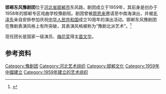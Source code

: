 '''邯郸东风豫剧团'''位于[[河北省|河北省]][[邯郸市|邯郸市]]东风路，剧团成立于1959年，其前身是创办于1958年的邯郸专区戏曲学校豫剧班。剧团曾被[[周恩来|周恩来]]邀请至中南海演出，并被[[毛泽东|毛泽东]]亲自安排参加庆祝[[中华人民共和国|中华人民共和国]]成立10周年的演出活动。邯郸东风豫剧团在豫剧表演风格上有所突破，其表演风格被称为“豫剧北派艺术”。<ref>{{cite web|url=http://news.sjzcity.com/2009/8986.shtml|title=邯郸东风剧团在石家庄庆佳节|publisher=石家庄都市网|date=2009-02-09|language=zh-hans|accessdate=2011-12-13|archive-date=2013-09-22|archive-url=https://web.archive.org/web/20130922122717/http://news.sjzcity.com/2009/8986.shtml|dead-url=no}}</ref>

现任团长是国家一级演员、[[梅花奖|梅花奖]]得主[[苗文华|苗文华]]。

== 参考资料 ==
{{reflist}}
{{豫剧名角}}

[[Category:豫剧团|Category:豫剧团]]
[[Category:河北艺术组织|Category:河北艺术组织]]
[[Category:邯郸文化|Category:邯郸文化]]
[[Category:1959年中國建立|Category:1959年中國建立]]
[[Category:1959年建立的艺术组织|Category:1959年建立的艺术组织]]
{{hebei-stub}}